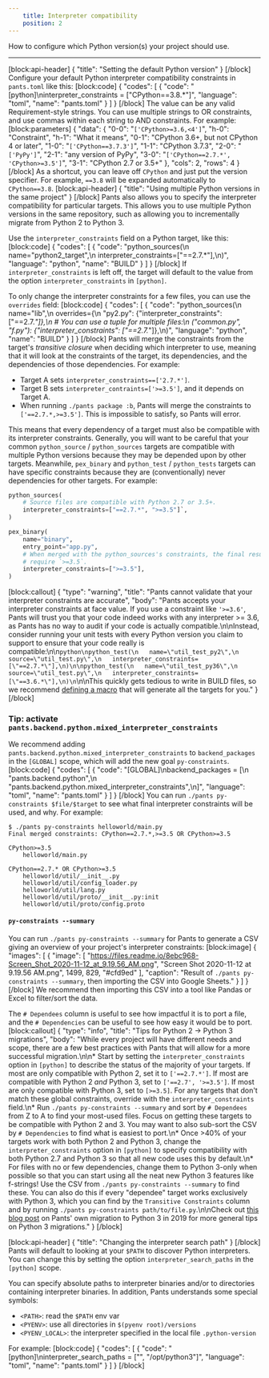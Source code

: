 ```yaml
---
    title: Interpreter compatibility
    position: 2
---
```


How to configure which Python version(s) your project should use.

---

[block:api-header]
{
  "title": "Setting the default Python version"
}
[/block]
Configure your default Python interpreter compatibility constraints in `pants.toml` like this:
[block:code]
{
  "codes": [
    {
      "code": "[python]\ninterpreter_constraints = [\"CPython==3.8.*\"]",
      "language": "toml",
      "name": "pants.toml"
    }
  ]
}
[/block]
The value can be any valid Requirement-style strings. You can use multiple strings to OR constraints, and use commas within each string to AND constraints. For example:
[block:parameters]
{
  "data": {
    "0-0": "`['CPython>=3.6,<4']`",
    "h-0": "Constraint",
    "h-1": "What it means",
    "0-1": "CPython 3.6+, but not CPython 4 or later",
    "1-0": "`['CPython==3.7.3']`",
    "1-1": "CPython 3.7.3",
    "2-0": "`['PyPy']`",
    "2-1": "any version of PyPy",
    "3-0": "`['CPython==2.7.*', 'CPython>=3.5']`",
    "3-1": "CPython 2.7 or 3.5+"
  },
  "cols": 2,
  "rows": 4
}
[/block]
As a shortcut, you can leave off `CPython` and just put the version specifier. For example, `==3.8` will be expanded automatically to `CPython==3.8`.
[block:api-header]
{
  "title": "Using multiple Python versions in the same project"
}
[/block]
Pants also allows you to specify the interpreter compatibility for particular targets. This allows you to use multiple Python versions in the same repository, such as allowing you to incrementally migrate from Python 2 to Python 3.

Use the `interpreter_constraints` field on a Python target, like this:
[block:code]
{
  "codes": [
    {
      "code": "python_sources(\n    name=\"python2_target\",\n    interpreter_constraints=[\"==2.7.*\"],\n)",
      "language": "python",
      "name": "BUILD"
    }
  ]
}
[/block]
If `interpreter_constraints` is left off, the target will default to the value from the option `interpreter_constraints` in `[python]`.

To only change the interpreter constraints for a few files, you can use the `overrides` field:
[block:code]
{
  "codes": [
    {
      "code": "python_sources(\n    name=\"lib\",\n    overrides={\n        \"py2.py\": {\"interpreter_constraints\": [\"==2.7.*\"]},\n        # You can use a tuple for multiple files:\n        (\"common.py\", \"f.py\"): {\"interpreter_constraints\": [\"==2.7.*\"]},\n)",
      "language": "python",
      "name": "BUILD"
    }
  ]
}
[/block]
Pants will merge the constraints from the target's _transitive closure_ when deciding which interpreter to use, meaning that it will look at the constraints of the target, its dependencies, and the dependencies of those dependencies. For example:

* Target A sets `interpreter_constraints==['2.7.*']`.
* Target B sets `interpreter_contraints=['>=3.5']`, and it depends on Target A.
* When running `./pants package :b`, Pants will merge the constraints to `['==2.7.*,>=3.5']`. This is impossible to satisfy, so Pants will error.

This means that every dependency of a target must also be compatible with its interpreter constraints. Generally, you will want to be careful that your common `python_source` / `python_sources` targets are compatible with multiple Python versions because they may be depended upon by other targets. Meanwhile, `pex_binary` and `python_test` / `python_tests` targets can have specific constraints because they are (conventionally) never dependencies for other targets. For example:

```python
python_sources(
    # Source files are compatible with Python 2.7 or 3.5+.
    interpreter_constraints=["==2.7.*", ">=3.5"]`,
)

pex_binary(
    name="binary",
    entry_point="app.py",
    # When merged with the python_sources's constraints, the final result will 
    # require `>=3.5`.
    interpreter_constraints=[">=3.5"],
)
```
[block:callout]
{
  "type": "warning",
  "title": "Pants cannot validate that your interpreter constraints are accurate",
  "body": "Pants accepts your interpreter constraints at face value. If you use a constraint like `'>=3.6'`, Pants will trust you that your code indeed works with any interpreter >= 3.6, as Pants has no way to audit if your code is actually compatible.\n\nInstead, consider running your unit tests with every Python version you claim to support to ensure that your code really is compatible:\n\n```python\npython_test(\n   name=\"util_test_py2\",\n   source=\"util_test.py\",\n   interpreter_constraints=[\"==2.7.*\"],\n)\n\npython_test(\n   name=\"util_test_py36\",\n   source=\"util_test.py\",\n   interpreter_constraints=[\"==3.6.*\"],\n)\n```\n\nThis quickly gets tedious to write in BUILD files, so we recommend [defining a macro](doc:macros) that will generate all the targets for you."
}
[/block]
### Tip: activate `pants.backend.python.mixed_interpreter_constraints`

We recommend adding `pants.backend.python.mixed_interpreter_constraints` to `backend_packages` in the `[GLOBAL]` scope, which will add the new goal `py-constraints`.
[block:code]
{
  "codes": [
    {
      "code": "[GLOBAL]\nbackend_packages = [\n  \"pants.backend.python\",\n  \"pants.backend.python.mixed_interpreter_constraints\",\n]",
      "language": "toml",
      "name": "pants.toml"
    }
  ]
}
[/block]
You can run `./pants py-constraints $file/$target` to see what final interpreter constraints will be used, and why. For example:

```
$ ./pants py-constraints helloworld/main.py
Final merged constraints: CPython==2.7.*,>=3.5 OR CPython>=3.5

CPython>=3.5
    helloworld/main.py

CPython==2.7.* OR CPython>=3.5
    helloworld/util/__init__.py
    helloworld/util/config_loader.py
    helloworld/util/lang.py
    helloworld/util/proto/__init__.py:init
    helloworld/util/proto/config.proto
```

#### `py-constraints --summary`

You can run `./pants py-constraints --summary` for Pants to generate a CSV giving an overview of your project's interpreter constraints:
[block:image]
{
  "images": [
    {
      "image": [
        "https://files.readme.io/8ebc968-Screen_Shot_2020-11-12_at_9.19.56_AM.png",
        "Screen Shot 2020-11-12 at 9.19.56 AM.png",
        1499,
        829,
        "#cfd9ed"
      ],
      "caption": "Result of `./pants py-constraints --summary`, then importing the CSV into Google Sheets."
    }
  ]
}
[/block]
We recommend then importing this CSV into a tool like Pandas or Excel to filter/sort the data.

The `# Dependees` column is useful to see how impactful it is to port a file, and the `# Dependencies` can be useful to see how easy it would be to port.
[block:callout]
{
  "type": "info",
  "title": "Tips for Python 2 -> Python 3 migrations",
  "body": "While every project will have different needs and scope, there are a few best practices with Pants that will allow for a more successful migration.\n\n* Start by setting the `interpreter_constraints` option in `[python]` to describe the status of the majority of your targets. If most are only compatible with Python 2, set it to `['==2.7.*']`. If most are compatible with Python 2 _and_ Python 3, set to `['==2.7', '>=3.5']`. If most are only compatible with Python 3, set to `[>=3.5]`. For any targets that don't match these global constraints, override with the `interpreter_constraints` field.\n* Run `./pants py-constraints --summary` and sort by `# Dependees` from Z to A to find your most-used files. Focus on getting these targets to be compatible with Python 2 and 3. You may want to also sub-sort the CSV by `# Dependencies` to find what is easiest to port.\n* Once >40% of your targets work with both Python 2 and Python 3, change the `interpreter_constraints` option in `[python]` to specify compatibility with both Python 2.7 and Python 3 so that all new code uses this by default.\n* For files with no or few dependencies, change them to Python 3-only when possible so that you can start using all the neat new Python 3 features like f-strings! Use the CSV from `./pants py-constraints --summary` to find these. You can also do this if every \"dependee\" target works exclusively with Python 3, which you can find by the `Transitive Constraints` column and by running `./pants py-constraints path/to/file.py`.\n\nCheck out [this blog post](https://enterprise.foursquare.com/intersections/article/how-our-intern-led-pants-migration-to-python-3/) on Pants' own migration to Python 3 in 2019 for more general tips on Python 3 migrations."
}
[/block]

[block:api-header]
{
  "title": "Changing the interpreter search path"
}
[/block]
Pants will default to looking at your `$PATH` to discover Python interpreters. You can change this by setting the option `interpreter_search_paths` in the `[python]` scope.

You can specify absolute paths to interpreter binaries and/or to directories containing interpreter binaries. In addition, Pants understands some special symbols:

* `<PATH>`: read the `$PATH` env var
* `<PYENV>`: use all directories in `$(pyenv root)/versions`
* `<PYENV_LOCAL>`: the interpreter specified in the local file `.python-version`

For example:
[block:code]
{
  "codes": [
    {
      "code": "[python]\ninterpreter_search_paths = [\"<PYENV>\", \"/opt/python3\"]",
      "language": "toml",
      "name": "pants.toml"
    }
  ]
}
[/block]